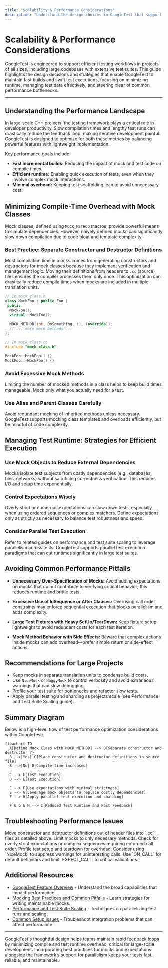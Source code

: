 ```yaml
---
title: "Scalability & Performance Considerations"
description: "Understand the design choices in GoogleTest that support fast builds and execution, even in large projects. Learn strategies for minimizing test runtime, managing test data, and avoiding common performance bottlenecks in both test code and infrastructure."
---
```


# Scalability & Performance Considerations

GoogleTest is engineered to support efficient testing workflows in projects of all sizes, including large codebases with extensive test suites. This guide highlights the design decisions and strategies that enable GoogleTest to maintain fast builds and swift test executions, focusing on minimizing runtime, managing test data effectively, and steering clear of common performance bottlenecks.

---

## Understanding the Performance Landscape

In large-scale C++ projects, the testing framework plays a critical role in developer productivity. Slow compilation times and lengthy test runs can drastically reduce the feedback loop, making iterative development painful. GoogleTest is designed to optimize for both these metrics by balancing powerful features with lightweight implementation.

Key performance goals include:

- **Fast incremental builds:** Reducing the impact of mock and test code on compile times.
- **Efficient runtime:** Enabling quick execution of tests, even when they involve complex mock interactions.
- **Minimal overhead:** Keeping test scaffolding lean to avoid unnecessary cost.


## Minimizing Compile-Time Overhead with Mock Classes

Mock classes, defined using `MOCK_METHOD` macros, provide powerful means to simulate dependencies. However, naively defined mocks can significantly slow down compilation due to code bloat and template complexity.

### Best Practice: Separate Constructor and Destructor Definitions

Most compilation time in mocks comes from generating constructors and destructors for mock classes because they implement verification and management logic. Moving their definitions from headers to `.cc` (source) files ensures the compiler processes them only once. This optimization can drastically reduce compile times when mocks are included in multiple translation units.

```cpp
// In mock_class.h
class MockFoo : public Foo {
 public:
  MockFoo();
  virtual ~MockFoo();

  MOCK_METHOD(int, DoSomething, (), (override));
  // ... more mock methods ...
};

// In mock_class.cc
#include "mock_class.h"

MockFoo::MockFoo() {}
MockFoo::~MockFoo() {}
```

### Avoid Excessive Mock Methods

Limiting the number of mocked methods in a class helps to keep build times manageable. Mock only what you actually need for a test.

### Use Alias and Parent Classes Carefully

Avoid redundant mocking of inherited methods unless necessary. GoogleTest supports mocking class templates and overloads efficiently, but be mindful of code complexity.


## Managing Test Runtime: Strategies for Efficient Execution

### Use Mock Objects to Reduce External Dependencies

Mocks isolate test subjects from costly dependencies (e.g., databases, files, networks) without sacrificing correctness verification. This reduces I/O and setup time exponentially.

### Control Expectations Wisely

Overly strict or numerous expectations can slow down tests, especially when using ordered sequences or complex matchers. Define expectations only as strictly as necessary to balance test robustness and speed.

### Consider Parallel Test Execution

Refer to related guides on performance and test suite scaling to leverage parallelism across tests. GoogleTest supports parallel test execution paradigms that can cut runtimes significantly in large test suites.


## Avoiding Common Performance Pitfalls

- **Unnecessary Over-Specification of Mocks:** Avoid adding expectations on mocks that do not contribute to verifying critical behavior; this reduces runtime and brittle tests.

- **Excessive Use of InSequence or After Clauses:** Overusing call order constraints may enforce sequential execution that blocks parallelism and adds complexity.

- **Large Test Fixtures with Heavy SetUp/TearDown:** Keep fixture setup lightweight to avoid redundant costs for each test iteration.

- **Mock Method Behavior with Side Effects:** Beware that complex actions inside mocks can add overhead—prefer simple return or side-effect actions.


## Recommendations for Large Projects

- Keep mocks in separate translation units to condense build costs.
- Use `NiceMock` or `NaggyMock` to control verbosity and avoid extraneous warnings that can slow debugging.
- Profile your test suite for bottlenecks and refactor slow tests.
- Apply parallel testing and sharding as projects scale (see Performance and Test Suite Scaling guide).


## Summary Diagram

Below is a high-level flow of test performance optimization considerations within GoogleTest:

```mermaid
flowchart TD
  A[Define Mock Class with MOCK_METHOD] --> B{Separate constructor and destructor ?}
  B -->|Yes| C[Place constructor and destructor definitions in source file]
  B -->|No| D[Compile time increased]

  C --> E[Test Execution]
  D --> E[Test Execution]

  E --> F[Use expectations with minimal strictness]
  E --> G[Leverage mock objects to replace costly dependencies]
  E --> H[Apply parallel test execution and sharding]

  F & G & H --> I[Reduced Test Runtime and Fast Feedback]
```


## Troubleshooting Performance Issues

<AccordionGroup title="Troubleshooting Performance Issues">
<Accordion title="My mocks increase compile time dramatically. What should I do?">
Move constructor and destructor definitions out of header files into `.cc` files as detailed above. Limit mocks to only necessary methods.
</Accordion>
<Accordion title="Test execution is slow despite using mocks.">
Check for overly strict expectations or complex sequences requiring enforced call order. Profile test setup and teardown for overhead.
</Accordion>
<Accordion title="Tests are hard to maintain due to strict mock behaviors.">
Consider using `NiceMock` to suppress warnings for uninteresting calls. Use `ON_CALL` for default behaviors and limit `EXPECT_CALL` to critical validations.
</Accordion>
</AccordionGroup>


## Additional Resources

- [GoogleTest Feature Overview](/overview/feature-highlights-integration/feature-overview) - Understand the broad capabilities that impact performance.
- [Mocking Best Practices and Common Pitfalls](/guides/mocking-best-practices/mocking-best-practices) - Learn strategies for writing maintainable mocks.
- [Performance and Test Suite Scaling](/guides/advanced-and-integrations/performance-scaling) - Techniques on parallelizing test runs and scaling.
- [Common Setup Issues](/getting-started/setup-troubleshooting/common-setup-issues) - Troubleshoot integration problems that can affect performance.


---

GoogleTest's thoughtful design helps teams maintain rapid feedback loops by minimizing compile and test runtime overhead, critical for large-scale development. Incorporating best practices for mocks and expectations alongside the framework’s support for parallelism keeps your tests fast, reliable, and maintainable.
